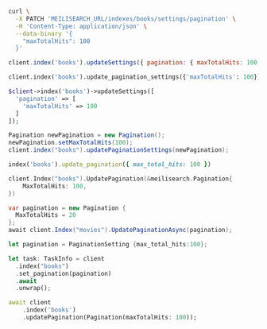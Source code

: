 <CodeGroup>

```bash cURL
curl \
  -X PATCH 'MEILISEARCH_URL/indexes/books/settings/pagination' \
  -H 'Content-Type: application/json' \
  --data-binary '{
    "maxTotalHits": 100
  }'
```


```javascript JS
client.index('books').updateSettings({ pagination: { maxTotalHits: 100 }})
```


```python Python
client.index('books').update_pagination_settings({'maxTotalHits': 100})
```


```php PHP
$client->index('books')->updateSettings([
  'pagination' => [
    'maxTotalHits' => 100
  ]
]);
```


```java Java
Pagination newPagination = new Pagination();
newPagination.setMaxTotalHits(100);
client.index("books").updatePaginationSettings(newPagination);
```


```ruby Ruby
index('books').update_pagination({ max_total_hits: 100 })
```


```go Go
client.Index("books").UpdatePagination(&meilisearch.Pagination{
    MaxTotalHits: 100,
})
```


```csharp C#
var pagination = new Pagination {
  MaxTotalHits = 20
};
await client.Index("movies").UpdatePaginationAsync(pagination);
```


```rust Rust
let pagination = PaginationSetting {max_total_hits:100};

let task: TaskInfo = client
  .index("books")
  .set_pagination(pagination)
  .await
  .unwrap();
```


```dart Dart
await client
    .index('books')
    .updatePagination(Pagination(maxTotalHits: 100));
```

</CodeGroup>